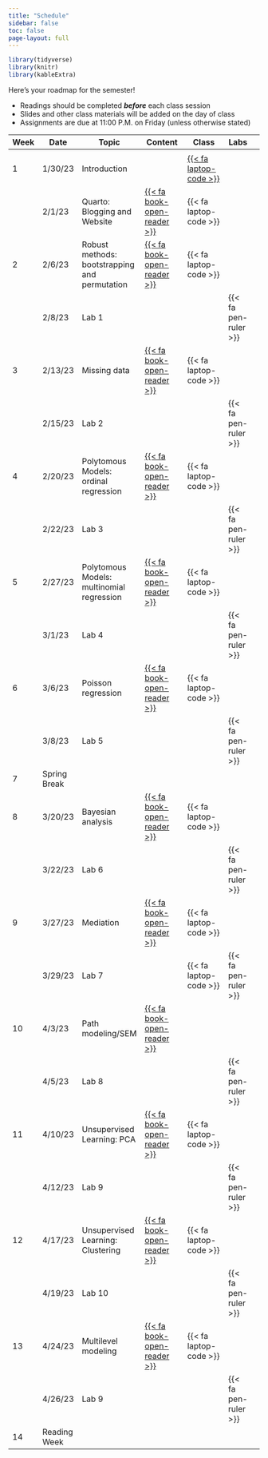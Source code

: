 ```yaml
---
title: "Schedule"
sidebar: false
toc: false
page-layout: full
---
```


```r
library(tidyverse)
library(knitr)
library(kableExtra)
```

::: schedule-page
Here's your roadmap for the semester!

<ul class="icon-list">

<li><i class="fas fa-book-reader"></i> Readings should be completed ***before*** each class session</li>

<li><i class="fas fa-tv"></i> Slides and other class materials will be added on the day of class</li>

<li><i class="fas fa pen-ruler"></i> Assignments are due at 11:00 P.M. on Friday (unless otherwise stated)</li>

</ul>
| Week  | Date         | Topic                                           | Content                                                      | Class                                                           | Labs                   |   |
|-------|--------------|-------------------------------------------------|--------------------------------------------------------------|-----------------------------------------------------------------|------------------------|---|
|       |              |                                                 |                                                              |                                                                 |                        |   |
| 1     | 1/30/23      | Introduction                                    |                                                              |[{{< fa laptop-code   >}}](/slides/01-welcome/01-welcome-syllabus.html) |                        |   |
|       | 2/1/23       | Quarto: Blogging and Website                    | [{{<    fa   book-open-reader >}}](/schedule/01-week.qmd)    | {{< fa laptop-code   >}}                                        |                        |   |
| 2     | 2/6/23       | Robust methods:   bootstrapping and permutation | [{{<    fa   book-open-reader >}}](/schedule/02-week.qmd)    | {{< fa laptop-code   >}}                                        |                        |   |
|       | 2/8/23       | Lab 1                                           |                                                              |                                                                 | {{< fa pen-ruler   >}} |   |
| 3     | 2/13/23      | Missing data                                    | [{{<    fa   book-open-reader >}}](/schedule/03-week.qmd)    | {{< fa laptop-code   >}}                                        |                        |   |
|       | 2/15/23      | Lab 2                                           |                                                              |                                                                 | {{< fa pen-ruler   >}} |   |
| 4     | 2/20/23      | Polytomous   Models: ordinal regression         | [{{<    fa   book-open-reader >}}](/schedule/04-week.qmd)    | {{< fa laptop-code   >}}                                        |                        |   |
|       | 2/22/23      | Lab 3                                           |                                                              |                                                                 | {{< fa pen-ruler   >}} |   |
| 5     | 2/27/23      | Polytomous   Models:  multinomial regression    | [{{<    fa   book-open-reader >}}](/schedule/05-02-week.qmd) | {{< fa laptop-code   >}}                                        |                        |   |
|       | 3/1/23       | Lab 4                                           |                                                              |                                                                 | {{< fa pen-ruler   >}} |   |
| 6     | 3/6/23       | Poisson  regression                             | [{{<    fa   book-open-reader >}}](/schedule/04-week.qmd)    | {{< fa laptop-code   >}}                                        |                        |   |
|       | 3/8/23       | Lab 5                                           |                                                              |                                                                 | {{< fa pen-ruler   >}} |   |
| 7     | Spring Break |                                                 |                                                              |                                                                 |                        |   |
| 8     | 3/20/23      | Bayesian  analysis                              | [{{<    fa   book-open-reader >}}](/schedule/05-week.qmd)    | {{< fa laptop-code   >}}                                        |                        |   |
|       | 3/22/23      | Lab 6                                           |                                                              |                                                                 | {{< fa pen-ruler   >}} |   |
| 9     | 3/27/23      | Mediation                                       | [{{<    fa   book-open-reader >}}](/schedule/08-week.qmd)    | {{< fa laptop-code   >}}                                        |                        |   |
|       | 3/29/23      | Lab 7                                           |                                                              | {{< fa laptop-code >}}                                          | {{< fa pen-ruler   >}} |   |
| 10    | 4/3/23       | Path modeling/SEM                               | [{{<    fa   book-open-reader >}}](/schedule/09-week.qmd)    |                                                                 |                        |   |
|       | 4/5/23       | Lab 8                                           |                                                              |                                                                 | {{< fa pen-ruler   >}} |   |
| 11    | 4/10/23      | Unsupervised Learning: PCA                      | [{{<    fa   book-open-reader >}}](/schedule/10-week.qmd)    | {{< fa laptop-code   >}}                                        |                        |   |
|       | 4/12/23      | Lab 9                                           |                                                              |                                                                 | {{< fa pen-ruler   >}} |   |
| 12    | 4/17/23      | Unsupervised Learning: Clustering               | [{{<    fa   book-open-reader >}}](/schedule/11-week.qmd)    | {{< fa laptop-code   >}}                                        |                        |   |
|       | 4/19/23      | Lab 10                                          |                                                              |                                                                 | {{< fa pen-ruler   >}} |   |
| 13    | 4/24/23      | Multilevel modeling                             | [{{<    fa   book-open-reader >}}](/schedule/12-week.qmd)    | {{< fa laptop-code   >}}                                        |                        |   |
|       | 4/26/23      | Lab 9                                           |                                                              |                                                                 | {{< fa pen-ruler   >}} |   |
| 14    | Reading Week |                                                 |                                                              |                                                                 |                        |   |
:::
